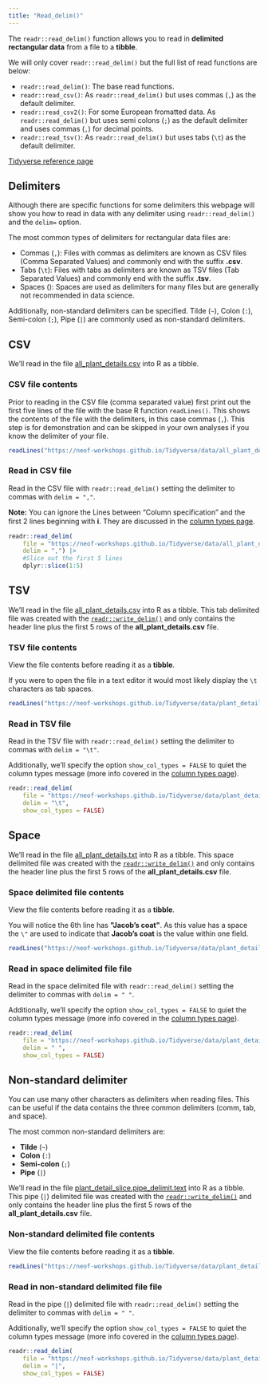 ```yaml
---
title: "Read_delim()"
---
```


The `readr::read_delim()` function allows you to read in __delimited rectangular data__ from a file to a __tibble__.

We will only cover `readr::read_delim()` but the full list of read functions are below:

- `readr::read_delim()`: The base read functions.
- `readr::read_csv()`: As `readr::read_delim()` but uses commas (`,`) as the default delimiter.
- `readr::read_csv2()`: For some European fromatted data. As `readr::read_delim()` but uses semi colons (`;`) as the default delimiter and uses commas (`,`) for decimal points.
- `readr::read_tsv()`: As `readr::read_delim()` but uses tabs (`\t`) as the default delimiter.

[Tidyverse reference page](https://readr.tidyverse.org/reference/read_delim.html)

## Delimiters

Although there are specific functions for some delimiters this webpage will show you how to read in data with any delimiter using `readr::read_delim()` and the `delim=` option.

The most common types of delimiters for rectangular data files are:

- Commas (`,`): Files with commas as delimiters are known as CSV files (Comma Separated Values) and commonly end with the suffix __.csv__.
- Tabs (`\t`): Files with tabs as delimiters are known as TSV files (Tab Separated Values) and commonly end with the suffix __.tsv__.
- Spaces (` `): Spaces are used as delimiters for many files but are generally not recommended in data science.

Additionally, non-standard delimiters can be specified. Tilde (`~`), Colon (`:`), Semi-colon (`;`), Pipe (`|`) are commonly used as non-standard delimiters. 

## CSV

We'll read in the file [all_plant_details.csv](https://neof-workshops.github.io/Tidyverse/data/all_plant_details.csv) into R as a tibble.

### CSV file contents

Prior to reading in the CSV file (comma separated value) first print out the first five lines of the file with the base R function `readLines()`. 
This shows the contents of the file with the delimiters, in this case commas (`,`).
This step is for demonstration and can be skipped in your own analyses if you know the delimiter of your file.

```r
readLines("https://neof-workshops.github.io/Tidyverse/data/all_plant_details.csv", n=5)
```

### Read in CSV file

Read in the CSV file with `readr::read_delim()` setting the delimiter to commas with `delim = ","`.

__Note:__ You can ignore the Lines between "Column specification" and the first 2 lines beginning with __ℹ__. They are discussed in the [column types page](/readr/column_types.qmd).

```r
readr::read_delim(
    file = "https://neof-workshops.github.io/Tidyverse/data/all_plant_details.csv",
    delim = ",") |>
    #Slice out the first 5 lines
    dplyr::slice(1:5)
```

## TSV

We'll read in the file [all_plant_details.csv](https://neof-workshops.github.io/Tidyverse/data/plant_detail_slice.tsv) into R as a tibble.
This tab delimited file was created with the [`readr::write_delim()`](/readr/write_delimiters.qmd#tab-delimited) and only contains the header line plus the first 5 rows of the __all_plant_details.csv__ file.

### TSV file contents

View the file contents before reading it as a __tibble__.

If you were to open the file in a text editor it would most likely display the `\t` characters as tab spaces.

```r
readLines("https://neof-workshops.github.io/Tidyverse/data/plant_detail_slice.tsv")
```

### Read in TSV file

Read in the TSV file with `readr::read_delim()` setting the delimiter to commas with `delim = "\t"`.

Additionally, we'll specify the option `show_col_types = FALSE` to quiet the column types message (more info covered in the [column types page](/readr/column_types.qmd)).

```r
readr::read_delim(
    file = "https://neof-workshops.github.io/Tidyverse/data/plant_detail_slice.tsv",
    delim = "\t", 
    show_col_types = FALSE)
```

## Space

We'll read in the file [all_plant_details.txt](https://neof-workshops.github.io/Tidyverse/data/plant_detail_slice.txt) into R as a tibble.
This space delimited file was created with the [`readr::write_delim()`](/readr/write_delimiters.qmd#space-delimited) and only contains the header line plus the first 5 rows of the __all_plant_details.csv__ file.

### Space delimited file contents

View the file contents before reading it as a __tibble__.

You will notice the 6th line has __\"Jacob's coat\"__. As this value has a space the `\"` are used to indicate that __Jacob's coat__ is the value within one field. 

```r
readLines("https://neof-workshops.github.io/Tidyverse/data/plant_detail_slice.txt")
```

### Read in space delimited file file

Read in the space delimited file with `readr::read_delim()` setting the delimiter to commas with `delim = " "`.

Additionally, we'll specify the option `show_col_types = FALSE` to quiet the column types message (more info covered in the [column types page](/readr/column_types.qmd)).

```r
readr::read_delim(
    file = "https://neof-workshops.github.io/Tidyverse/data/plant_detail_slice.txt",
    delim = " ", 
    show_col_types = FALSE)
```

## Non-standard delimiter

You can use many other characters as delimiters when reading files.
This can be useful if the data contains the three common delimiters (comm, tab, and space).

The most common non-standard delimiters are:

- __Tilde__ (`~`)
- __Colon__ (`:`)
- __Semi-colon__ (`;`)
- __Pipe__ (`|`)

We'll read in the file [plant_detail_slice.pipe_delimit.text](https://neof-workshops.github.io/Tidyverse/data/plant_detail_slice.txt) into R as a tibble.
This pipe (`|`) delimited file was created with the [`readr::write_delim()`](/readr/write_delimiters.qmd#non-standard-delimiters) and only contains the header line plus the first 5 rows of the __all_plant_details.csv__ file.

### Non-standard delimited file contents

View the file contents before reading it as a __tibble__.

```r
readLines("https://neof-workshops.github.io/Tidyverse/data/plant_detail_slice.pipe_delimit.text")
```

### Read in non-standard delimited file file

Read in the pipe (`|`) delimited file with `readr::read_delim()` setting the delimiter to commas with `delim = " "`.

Additionally, we'll specify the option `show_col_types = FALSE` to quiet the column types message (more info covered in the [column types page](/readr/column_types.qmd)).

```r
readr::read_delim(
    file = "https://neof-workshops.github.io/Tidyverse/data/plant_detail_slice.pipe_delimit.text",
    delim = "|", 
    show_col_types = FALSE)
```